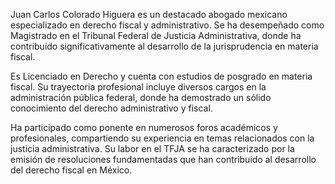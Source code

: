 Juan Carlos Colorado Higuera es un destacado abogado mexicano especializado en derecho fiscal y administrativo. Se ha desempeñado como Magistrado en el Tribunal Federal de Justicia Administrativa, donde ha contribuido significativamente al desarrollo de la jurisprudencia en materia fiscal.

Es Licenciado en Derecho y cuenta con estudios de posgrado en materia fiscal. Su trayectoria profesional incluye diversos cargos en la administración pública federal, donde ha demostrado un sólido conocimiento del derecho administrativo y fiscal.

Ha participado como ponente en numerosos foros académicos y profesionales, compartiendo su experiencia en temas relacionados con la justicia administrativa. Su labor en el TFJA se ha caracterizado por la emisión de resoluciones fundamentadas que han contribuido al desarrollo del derecho fiscal en México.
